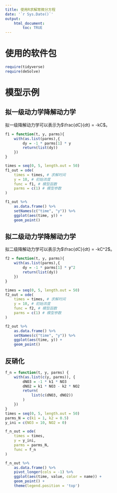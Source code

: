 ```yaml
---
title: 使用R求解常微分方程
date: '`r Sys.Date()`'
output:
    html_document:
        toc: TRUE
---
```


# 使用的软件包

```r
require(tidyverse)
require(deSolve)
```

# 模型示例

## 拟一级动力学降解动力学

拟一级降解动力学可以表示为$\frac{dC}{dt} = -kC$。

```r
f1 = function(t, y, parms){
    with(as.list(parms),{
        dy = -1 * parms[1] * y
        return(list(dy))
    })
}

times = seq(0, 5, length.out = 50)
f1_out = ode(
    times = times, # 求解时间
    y = 10, # 初始浓度
    func = f1, # 模型函数
    parms = c(1) # 模型参数
)
```

```r
f1_out %>%
    as.data.frame() %>%
    setNames(c("time", "y")) %>%
    ggplot(aes(time, y)) +
    geom_point()
```

## 拟二级动力学降解动力学

拟二级降解动力学可以表示为$\frac{dC}{dt} = -kC^2$。

```r
f2 = function(t, y, parms){
    with(as.list(parms),{
        dy = -1 * parms[1] * y^2
        return(list(dy))
    })
}

times = seq(0, 5, length.out = 50)
f2_out = ode(
    times = times, # 求解时间
    y = 10, # 初始浓度
    func = f2, # 模型函数
    parms = c(1) # 模型参数
)
```

```r
f2_out %>%
    as.data.frame() %>%
    setNames(c("time", "y")) %>%
    ggplot(aes(time, y)) +
    geom_point()
```

## 反硝化

```r
f_n = function(t, y, parms) {
    with(as.list(c(y, parms)), {
        dNO3 = -1 * k1 * NO3
        dNO2 = k1 * NO3 - k2 * NO2
        return(
            list(c(dNO3, dNO2))
        )
    })
}
times = seq(0, 5, length.out = 50)
parms_N = c(k1 = 1, k2 = 0.5)
y_ini = c(NO3 = 10, NO2 = 0)

f_n_out = ode(
    times = times, 
    y = y_ini,
    parms = parms_N,
    func = f_n
)
```

```r
f_n_out %>%
    as.data.frame() %>%
    pivot_longer(cols = -1) %>%
    ggplot(aes(time, value, color = name)) +
    geom_point() +
    theme(legend.position = 'top')
```
